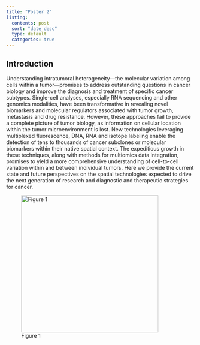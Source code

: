 ```yaml
---
title: "Poster 2"
listing:
  contents: post
  sort: "date desc"
  type: default
  categories: true
---
```


## Introduction

Understanding intratumoral heterogeneity---the molecular variation among cells within a tumor---promises to address outstanding questions in cancer biology and improve the diagnosis and treatment of specific cancer subtypes. Single-cell analyses, especially RNA sequencing and other genomics modalities, have been transformative in revealing novel biomarkers and molecular regulators associated with tumor growth, metastasis and drug resistance. However, these approaches fail to provide a complete picture of tumor biology, as information on cellular location within the tumor microenvironment is lost. New technologies leveraging multiplexed fluorescence, DNA, RNA and isotope labeling enable the detection of tens to thousands of cancer subclones or molecular biomarkers within their native spatial context. The expeditious growth in these techniques, along with methods for multiomics data integration, promises to yield a more comprehensive understanding of cell-to-cell variation within and between individual tumors. Here we provide the current state and future perspectives on the spatial technologies expected to drive the next generation of research and diagnostic and therapeutic strategies for cancer.

![Figure 1](images/Screenshot%202022-12-13%20at%2011.43.34%20AM.png){width="366"}
